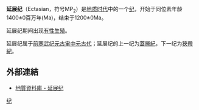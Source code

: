 {{Unreferenced|time=2012-11-12T05:31:35+00:00}}

'''延展纪'''（Ectasian，符号MP<sub>2</sub>）是[[地质时代|地质时代]]中的一个[[紀_(地質學)|纪]]，开始于同位素年龄1400±0百万年(Ma)，结束于1200±0Ma。

延展纪期间出现[[有性生殖|有性生殖]]。

延展纪属于[[前寒武纪|前寒武纪]][[元古宙|元古宙]][[中元古代|中元古代]]；延展纪的上一纪为[[蓋層紀|蓋層紀]]，下一纪为[[狹帶紀|狹帶紀]]。

==外部連結==
*[http://www.stratigraphy.org/geowhen/stages/Ectasian.html 地質資料庫 - 延展纪] {{Wayback|url=http://www.stratigraphy.org/geowhen/stages/Ectasian.html |date=20060511224426 }}

{{Proterozoic Footer}}
{{geol-stub}}

[[Category:地质年代|纪]]